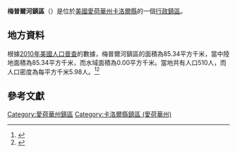 {{noteTA
|G1=USState
|G2=地名
|G3=Unit
}}
{{Infobox settlement
|official_name            = 梅普爾河鎮區
|native_name = Maple River Township
|settlement_type          = [[行政鎮區|行政鎮區]]
|image_skyline            = 
|imagesize                = 
|image_map                = Map highlighting Maple River Township, Carroll County, Iowa.svg
|mapsize                  = 250px
|pushpin_map  =USA Iowa
|pushpin_label = 梅普爾河鎮區
|pushpin_label_position   = top
|pushpin_map_caption      = 梅普爾河鎮區在愛荷華州的位置
|subdivision_type         = [[世界政區索引|國家]]
|subdivision_type1        = [[美国州份|州份]]
|subdivision_type2        = [[愛荷華州行政区划|縣]]
|subdivision_name         = [[美国|美国]]
|subdivision_name1        = [[愛荷華州|愛荷華州]]
|subdivision_name2        = [[卡洛爾縣_(愛荷華州)|卡洛爾縣]]
|elevation_ft             = 1260
|elevation_m              = 384
|timezone                 = [[北美中部時區|北美中部時區]]
|area_total_km2           = 85.34
|area_land_km2            = 85.34
|area_water_km2           = 0.00
|area_total_sq_mi         = 
|area_land_sq_mi          = 
|area_water_sq_mi         = 
|population_as_of         = [[2010年美國人口普查|2010]]
|population_footnotes     = 
|population_total         = 510
|population_density_km2   = auto
|population_density_sq_mi = auto
|utc_offset               = -6
|coordinates              = {{coord|42|04|49|N|94|55|15|W|type:city_region:US-AL_source:GNS-enwiki|display=inline,title}}
| coor_pinpoint           = 
| coordinates_footnotes   = 
|timezone_DST             = CDT
|utc_offset_DST           = -5
|postal_code_type         = [[美國郵區編號|郵區編號]]
|postal_code              = 
|area_code                = {{link-en|电话区号712|Area code 712|712}}
|blank_name = [[地名信息系统|GNIS ID]]
|blank_info = 468342
}}
'''梅普爾河鎮區'''（{{lang-en|Maple River Township}}）是位於[[美國|美國]][[愛荷華州|愛荷華州]][[卡洛爾縣_(愛荷華州)|卡洛爾縣]]的一個[[行政鎮區|行政鎮區]]。

== 地方資料 ==
根據[[2010年美國人口普查|2010年美國人口普查]]的數據，梅普爾河鎮區的面積為85.34平方千米，當中陸地面積為85.34平方千米，而水域面積為0.00平方千米。當地共有人口510人，而人口密度為每平方千米5.98人。<ref name="GR8">{{cite web|url=http://factfinder2.census.gov|publisher=[[美国人口调查局|美国人口调查局]]|accessdate=2011-05-14|title=American FactFinder|archive-date=2013-09-11|archive-url=https://web.archive.org/web/20130911234518/http://factfinder2.census.gov/|dead-url=no}}</ref><ref>{{cite web|url=https://www.citypopulation.de/en/usa/iowa/admin/|title=USA: Iowa (Counties and Townships) - City Population}}</ref>

== 參考文獻 ==
{{reflist}}

{{卡洛爾縣 (愛荷華州)}}

{{DEFAULTSORT:Maple River Township}}
[[Category:愛荷華州鎮區|Category:愛荷華州鎮區]]
[[Category:卡洛爾縣鎮區_(愛荷華州)|Category:卡洛爾縣鎮區 (愛荷華州)]]

{{Iowa-geo-stub}}